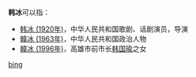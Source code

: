 '''韩冰'''可以指：
* [[韩冰_(1920年)|韩冰 (1920年)]]，中华人民共和国歌剧、话剧演员，导演
* [[韓冰_(1963年)|韓冰 (1963年)]]，中华人民共和国政治人物
* [[韓冰_(1996年)|韓冰 (1996年)]]，高雄市前市长[[韩国瑜|韩国瑜]]之女

{{disambig}}

[[Category:二字韩姓人名消歧义|bing]]